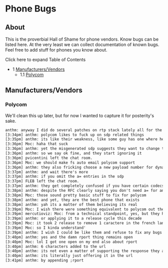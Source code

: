 
# Phone Bugs 

 

## About

This is the proverbial Hall of Shame for phone vendors. Know bugs can be listed here. At the very least we can collect documentation of known bugs. Feel free to add stuff for phones you know about.

Click here to expand Table of Contents

* 1 [Manufacturers/Vendors](#manufacturersvendors)  
   * 1.1 [Polycom](#polycom)

## Manufacturers/Vendors

### Polycom

We'll clean this up later, but for now I wanted to capture it for posterity's sake.

```xml
anthm: anyway I did do several patches on rtp stack lately all for the better but that duration bug is the one thing that really stands out if you like vintage release
[3:34pm] anthm: polycom likes to fuck up on sdp related things
[3:35pm] anthm: its like their weakness, like some guy has one where he puts the call on hold and resumes and the same sdp code from outgoing invite executes and it offers all the codecs again which FS properly will deal with, but alas they are full of shit and really expect the codec to stay the same
[3:36pm] Moc: haha that suck
[3:36pm] anthm: yet the misgenerated sdp suggests they want to change the codec to a new one
[3:36pm] anthm: so we say ok fine, and they start ignoring it
[3:36pm] pvicentini left the chat room.
[3:36pm] Moc: we should make fs auto email polycom support 
[3:36pm] anthm: they also fricking choose a new payload number for dynamic codecs other than the one offered (or they have it hard coded)
[3:37pm] anthm: and wait there's more
[3:37pm] anthm: if you omit the a= entries in the sdp
[3:37pm] FLEB left the chat room.
[3:37pm] anthm: they get completely confused if you have certain codecs chosen
[3:38pm] anthm: despite the RFC clearly saying you don't need a= for anything that is in the standard space
[3:38pm] Moc: those sound pretty basic stuff to fix for polycom
[3:38pm] anthm: and yet, they are the best phone that exists
[3:38pm] anthm: yah its a matter of them believing its real
[3:39pm] Moc: I wish there were something equivalent to polycom out there
[3:39pm] mercutioviz: Moc: from a technical standpoint, yes, but they have a bureaucracy that would make US Congress jealous
[3:39pm] anthm: or applying it to a release cycle this decade
[3:39pm] Moc: it took 2 release to remove 1 caractere in the french language pack xml 
[3:39pm] Moc: so I kinda understand'
[3:39pm] anthm: I wish I could be like them and refuse to fix any bugs unless someone agreed to pay me piles of money
[3:40pm] anthm: yes and the damn rport thing remains open
[3:40pm] Moc: lol I got one open on my end also about rport
[3:40pm] anthm: 6 characters added to the url
[3:40pm] anthm: its not even a matter of supporting the response they already do
[3:40pm] anthm: its literally just offering it in the url
[3:41pm] anthm: by appending ;rport
```


